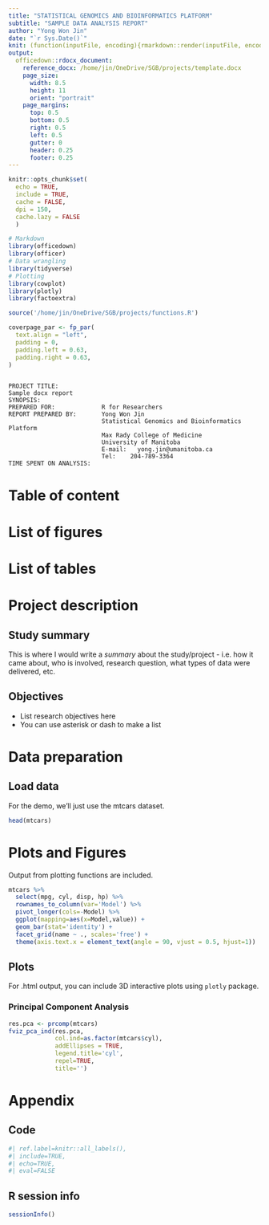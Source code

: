 ```yaml
---
title: "STATISTICAL GENOMICS AND BIOINFORMATICS PLATFORM"
subtitle: "SAMPLE DATA ANALYSIS REPORT"
author: "Yong Won Jin"
date: "`r Sys.Date()`"
knit: (function(inputFile, encoding){rmarkdown::render(inputFile, encoding=encoding, output_dir="/home/jin/OneDrive/SGB/events/R_for_Researchers/221115_R Markdown/REPORT/")})
output:
  officedown::rdocx_document:
    reference_docx: /home/jin/OneDrive/SGB/projects/template.docx
    page_size:
      width: 8.5
      height: 11
      orient: "portrait"
    page_margins:
      top: 0.5
      bottom: 0.5
      right: 0.5
      left: 0.5
      gutter: 0
      header: 0.25
      footer: 0.25
---
```


```r
knitr::opts_chunk$set(
  echo = TRUE,
  include = TRUE,
  cache = FALSE,
  dpi = 150,
  cache.lazy = FALSE
  )
```

```r
# Markdown
library(officedown)
library(officer)
# Data wrangling
library(tidyverse)
# Plotting
library(cowplot)
library(plotly)
library(factoextra)
```

```r
source('/home/jin/OneDrive/SGB/projects/functions.R')
```

```r
coverpage_par <- fp_par(
  text.align = "left", 
  padding = 0,
  padding.left = 0.63,
  padding.right = 0.63,
)
```

````verbatim

PROJECT TITLE:
Sample docx report
SYNOPSIS: 
PREPARED FOR:             R for Researchers
REPORT PREPARED BY:       Yong Won Jin
                          Statistical Genomics and Bioinformatics Platform
                          Max Rady College of Medicine
                          University of Manitoba
                          E-mail:   yong.jin@umanitoba.ca
                          Tel:    204-789-3364
TIME SPENT ON ANALYSIS:   
````
\newpage

# Table of content

<!---BLOCK_TOC--->

# List of figures

<!---BLOCK_TOC{seq_id: 'fig'}--->

# List of tables

<!---BLOCK_TOC{seq_id: 'tab'}--->


\newpage

# Project description

## Study summary

This is where I would write a *summary* about the study/project - i.e. how it came about, who is involved, research question, what types of data were delivered, etc.

## Objectives

-   List research objectives here
-   You can use asterisk or dash to make a list

# Data preparation

## Load data

For the demo, we'll just use the mtcars dataset.

```r
head(mtcars)
```

# Plots and Figures

Output from plotting functions are included.

```r
mtcars %>%
  select(mpg, cyl, disp, hp) %>%
  rownames_to_column(var='Model') %>%
  pivot_longer(cols=-Model) %>%
  ggplot(mapping=aes(x=Model,value)) +
  geom_bar(stat='identity') +
  facet_grid(name ~ ., scales='free') + 
  theme(axis.text.x = element_text(angle = 90, vjust = 0.5, hjust=1))
```

## Plots

For .html output, you can include 3D interactive plots using `plotly` package.

### Principal Component Analysis

```r
res.pca <- prcomp(mtcars)
fviz_pca_ind(res.pca,
             col.ind=as.factor(mtcars$cyl),
             addEllipses = TRUE,
             legend.title='cyl',
             repel=TRUE,
             title='')
```

# Appendix

## Code

```r
#| ref.label=knitr::all_labels(),
#| include=TRUE,
#| echo=TRUE,
#| eval=FALSE
```

## R session info

```r
sessionInfo()
```
